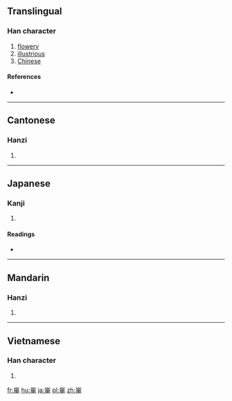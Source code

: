 {{also|華}}
==Translingual==

===Han character===
{{Han char|rn=46|rad=山|as=08|sn=11|four=2250<sub>4</sub>|canj=山一廿十 (UMTJ)}}

# [[flowery]]
# [[illustrious]]
# [[Chinese]]

====References====
* {{Han ref|kx=0313.100|dkj=08161|dj=0614.070|hdz=10777.020|uh=5D0B|ud=23819|bh=D4F5|bd=54517}}

----

==Cantonese==

===Hanzi===
{{yue-hanzi|jyut=[[waa4]], [[waa6]]|y=wa4, wa6}}

# {{defn|lang=yue|sort=山08}}

----

==Japanese==

===Kanji===
{{ja-kanji|grade=|rs=山08}}

# {{defn|lang=ja|sort=山08}}

====Readings====
* {{ja-readings|on=[[か]] (ka)|kun=}}

----

==Mandarin==

===Hanzi===
{{cmn-hanzi|pin=[[huà]] ([[hua4]])|wg=hua<sup>4</sup>}}

# {{defn|lang=cmn|sort=山08}}

----

==Vietnamese==

===Han character===
{{vi-hantu|[[hoa]]|rs=山08}}

# {{defn|lang=vi|sort=山08}}

[[fr:崋]]
[[hu:崋]]
[[ja:崋]]
[[pl:崋]]
[[zh:崋]]
